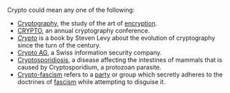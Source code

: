 Crypto could mean any one of the following:

*[[Cryptography]], the study of the art of [[encryption]].
*[[CRYPTO (conference)|CRYPTO]], an annual cryptography conference.
*''[[Crypto: How the Code Rebels Beat the Government Saving Privacy in the Digital Age|Crypto]]'' is a book by Steven Levy about the evolution of cryptography since the turn of the century.
*[[Crypto AG]], a Swiss information security company.
*[[Cryptosporidiosis]],  a disease affecting the intestines of mammals that is caused by Cryptosporidium, a protozoan parasite.
*[[Crypto-fascism]] refers to a [[political party|party]] or group which secretly adheres to the doctrines of [[fascism]] while attempting to disguise it. 
{{disambig}}